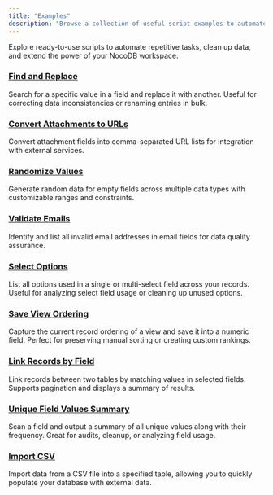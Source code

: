 ```yaml
---
title: "Examples"
description: "Browse a collection of useful script examples to automate and enhance your workflows in NocoDB."
---
```


Explore ready-to-use scripts to automate repetitive tasks, clean up data, and extend the power of your NocoDB workspace.

### [Find and Replace](/docs/scripts/examples/find-and-replace)

Search for a specific value in a field and replace it with another. Useful for correcting data inconsistencies or renaming entries in bulk.

### [Convert Attachments to URLs](/docs/scripts/examples/convert-attachments-to-urls)

Convert attachment fields into comma-separated URL lists for integration with external services.

### [Randomize Values](/docs/scripts/examples/randomize-values)

Generate random data for empty fields across multiple data types with customizable ranges and constraints.

### [Validate Emails](/docs/scripts/examples/validate-emails)

Identify and list all invalid email addresses in email fields for data quality assurance.

### [Select Options](/docs/scripts/examples/select-options)

List all options used in a single or multi-select field across your records. Useful for analyzing select field usage or cleaning up unused options.

### [Save View Ordering](/docs/scripts/examples/save-view-ordering)

Capture the current record ordering of a view and save it into a numeric field. Perfect for preserving manual sorting or creating custom rankings.

### [Link Records by Field](/docs/scripts/examples/link-records-by-field)

Link records between two tables by matching values in selected fields. Supports pagination and displays a summary of results.

### [Unique Field Values Summary](/docs/scripts/examples/unique-field-values-summary)

Scan a field and output a summary of all unique values along with their frequency. Great for audits, cleanup, or analyzing field usage.

### [Import CSV](/docs/scripts/examples/import-csv)

Import data from a CSV file into a specified table, allowing you to quickly populate your database with external data.

